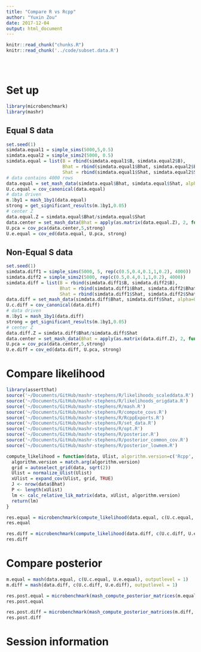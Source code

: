 ```yaml
---
title: "Compare R vs Rcpp"
author: "Yuxin Zou"
date: 2017-12-04
output: html_document
---
```


```r
knitr::read_chunk("chunks.R")
knitr::read_chunk('../code/subset.data.R')
```

<!-- Update knitr chunk options -->
```r
```

<!-- Insert the date the file was last updated -->
```r
```

<!-- Insert the code version (Git commit SHA1) if Git repository exists and R
 package git2r is installed -->
```r
```

# Set up
```r
library(microbenchmark)
library(mashr)
```

## Equal S data
```r
set.seed(1)
simdata.equal1 = simple_sims(5000,5,0.5)
simdata.equal2 = simple_sims2(5000, 0.5)
simdata.equal = list(B = rbind(simdata.equal1$B, simdata.equal2$B), 
                     Bhat = rbind(simdata.equal1$Bhat, simdata.equal2$Bhat), 
                     Shat = rbind(simdata.equal1$Shat, simdata.equal2$Shat))
# data contains 4000 rows
data.equal = set_mash_data(simdata.equal$Bhat, simdata.equal$Shat, alpha=0)
U.c.equal = cov_canonical(data.equal)
# data driven
m.1by1 = mash_1by1(data.equal)
strong = get_significant_results(m.1by1,0.05)
# center Z
data.equal.Z = simdata.equal$Bhat/simdata.equal$Shat
data.center = set_mash_data(Bhat = apply(as.matrix(data.equal.Z), 2, function(x) x - mean(x)))
U.pca = cov_pca(data.center,5,strong)
U.e.equal = cov_ed(data.equal, U.pca, strong)
```

## Non-Equal S data
```r
set.seed(1)
simdata.diff1 = simple_sims(5000, 5, rep(c(0.5,0.4,0.1,1,0.2), 4000))
simdata.diff2 = simple_sims2(5000, rep(c(0.5,0.4,0.1,1,0.2), 4000))
simdata.diff = list(B = rbind(simdata.diff1$B, simdata.diff2$B), 
                    Bhat = rbind(simdata.diff1$Bhat, simdata.diff2$Bhat), 
                    Shat = rbind(simdata.diff1$Shat, simdata.diff2$Shat))
data.diff = set_mash_data(simdata.diff$Bhat, simdata.diff$Shat, alpha=0)
U.c.diff = cov_canonical(data.diff)
# data driven
m.1by1 = mash_1by1(data.diff)
strong = get_significant_results(m.1by1,0.05)
# center Z
data.diff.Z = simdata.diff$Bhat/simdata.diff$Shat
data.center = set_mash_data(Bhat = apply(as.matrix(data.diff.Z), 2, function(x) x - mean(x)))
U.pca = cov_pca(data.center,5,strong)
U.e.diff = cov_ed(data.diff, U.pca, strong)
```

# Compare likelihood

```r
library(assertthat)
source('~/Documents/GitHub/mashr-stephens/R/likelihoods_scaleddata.R')
source('~/Documents/GitHub/mashr-stephens/R/likelihoods_origdata.R')
source('~/Documents/GitHub/mashr-stephens/R/mash.R')
source('~/Documents/GitHub/mashr-stephens/R/compute_covs.R')
source('~/Documents/GitHub/mashr-stephens/R/RcppExports.R')
source('~/Documents/GitHub/mashr-stephens/R/set_data.R')
source('~/Documents/GitHub/mashr-stephens/R/opt.R')
source('~/Documents/GitHub/mashr-stephens/R/posterior.R')
source('~/Documents/GitHub/mashr-stephens/R/posterior_common_cov.R')
source('~/Documents/GitHub/mashr-stephens/R/posterior_lowmem.R')
```

```r
compute_likelihood = function(data, Ulist, algorithm.version=c('Rcpp','R')){
  algorithm.version = match.arg(algorithm.version)
  grid = autoselect_grid(data, sqrt(2))
  Ulist = normalize_Ulist(Ulist)
  xUlist = expand_cov(Ulist, grid, TRUE)
  J <- nrow(data$Bhat)
  P <- length(xUlist)
  lm <- calc_relative_lik_matrix(data, xUlist, algorithm.version)
  return(lm)
}

```

```r
res.equal = microbenchmark(compute_likelihood(data.equal, c(U.c.equal, U.e.equal), algorithm.version='Rcpp'), compute_likelihood(data.equal, c(U.c.equal, U.e.equal), algorithm.version='R'), times=100)
res.equal
```

```r
res.diff = microbenchmark(compute_likelihood(data.diff, c(U.c.diff, U.e.diff), algorithm.version='Rcpp'), compute_likelihood(data.diff, c(U.c.diff, U.e.diff), algorithm.version='R'), times=100)
res.diff
```

# Compare posterior

```r
m.equal = mash(data.equal, c(U.c.equal, U.e.equal), outputlevel = 1)
m.diff = mash(data.diff, c(U.c.diff, U.e.diff), outputlevel = 1)
```

```r
res.post.equal = microbenchmark(mash_compute_posterior_matrices(m.equal, data.equal, algorithm.version = 'Rcpp'), mash_compute_posterior_matrices(m.equal, data.equal, algorithm.version = 'R'), times = 100)
res.post.equal
```

```r
res.post.diff = microbenchmark(mash_compute_posterior_matrices(m.diff, data.diff, algorithm.version = 'Rcpp'), mash_compute_posterior_matrices(m.diff, data.diff, algorithm.version = 'R'), times = 100)
res.post.diff
```

# Session information

<!-- Insert the session information into the document -->
```r
```
